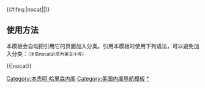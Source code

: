 {{Navbox
|name = Benjamin Harrison cabinet
|title = [[美国总统]][[本杰明·哈里森]][[美国总统内阁列表|内阁]]（1889年-1893年）
|image = [[文件:Benjamin Harrison, head and shoulders bw photo, 1896.jpg|120px|本杰明·哈里森，第二十三任美国总统。]]

|group1 =[[美国副总统|副总统]]
|list1=[[列维·P·莫顿]]（1889年-1893年）

|group2=[[美国国务卿|国务卿]]
|list2=[[詹姆斯·G·布莱恩]]（1889年-1892年） - [[约翰·W·福斯特]] （1892年-1893年）

|group3=[[美国财政部长|财政部长]]
|list3=[[威廉·温德姆]]（1889年-1891年）- [[查尔斯·福斯特]]（1891年-1893年）

|group4=[[美国战争部长|战争部长]]
|list4=[[雷德菲尔德·普罗克特]]（1889年-1891年） - [[斯蒂芬·本顿·埃尔金斯]]（1891年-1893年）

|group5=[[美国司法部长|司法部长]]
|list5= [[威廉·H·H·米勒]]（1889年-1893年）

|group6=[[美国邮政部长|邮政部长]]
|list6=[[约翰·沃纳梅克]]（1889年-1893年）

|group7=[[美国海军部长|海军部长]]
|list7=[[本杰明·F·特雷西]]（1889年-1893年）

|group8=[[美国内政部长|内政部长]]
|list8=[[约翰·威洛克·诺贝尔]]（1889年-1893年）

|group9=[[美国农业部长|农业部长]]
|list9=[[杰里迈亚·麦克莱恩·腊斯克]]（1889年-1893年）

}}<includeonly>{{#ifeq:{{{1}}}|nocat||[[Category:本杰明·哈里森内阁]]}}</includeonly><noinclude>

== 使用方法 ==
本模板会自动把引用它的页面加入分类。引用本模板时使用下列语法，可以避免加入分类：<small>（注意nocat必须为英文小写）</small>
 
<nowiki>{{</nowiki>{{PAGENAME}}<nowiki>|nocat}}</nowiki>

[[Category:美国内阁导航模板]]
[[Category:本杰明·哈里森内阁|*]]
</noinclude>